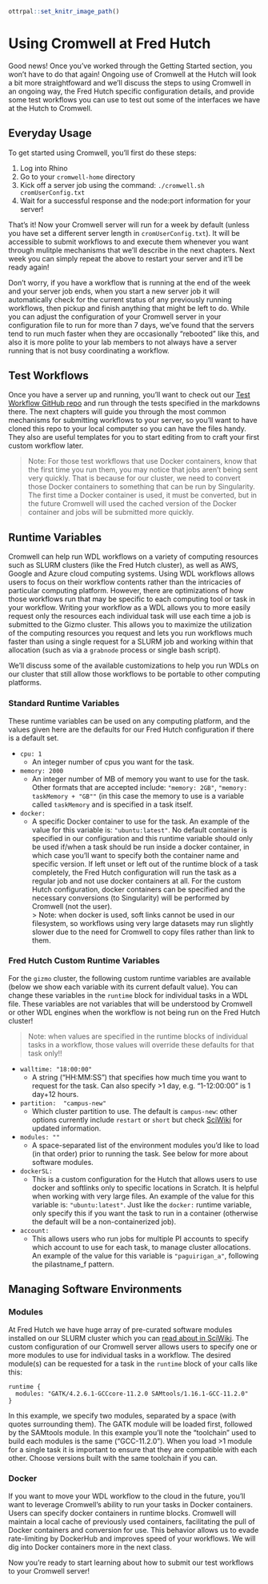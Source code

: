 
```r
ottrpal::set_knitr_image_path()
```
# Using Cromwell at Fred Hutch
Good news! Once you've worked through the Getting Started section, you won't have to do that again! Ongoing use of Cromwell at the Hutch will look a bit more straightfoward and we'll discuss the steps to using Cromwell in an ongoing way, the Fred Hutch specific configuration details, and provide some test workflows you can use to test out some of the interfaces we have at the Hutch to Cromwell.  

## Everyday Usage
To get started using Cromwell, you'll first do these steps:

1.  Log into Rhino
2.  Go to your `cromwell-home` directory
3.  Kick off a server job using the command: `./cromwell.sh cromUserConfig.txt`
3.  Wait for a successful response and the node:port information for your server!

That's it!  Now your Cromwell server will run for a week by default (unless you have set a different server length in `cromUserConfig.txt`).  It will be accessible to submit workflows to and execute them whenever you want through mulitple mechanisms that we'll describe in the next chapters.  Next week you can simply repeat the above to restart your server and it'll be ready again!  

Don't worry, if you have a workflow that is running at the end of the week and your server job ends, when you start a new server job it will automatically check for the current status of any previously running workflows, then pickup and finish anything that might be left to do.  While you can adjust the configuration of your Cromwell server in your configuration file to run for more than 7 days, we've found that the servers tend to run much faster when they are occasionally "rebooted" like this, and also it is more polite to your lab members to not always have a server running that is not busy coordinating a workflow.  


## Test Workflows
Once you have a server up and running, you'll want to check out our [Test Workflow GitHub repo](https://github.com/FredHutch/wdl-test-workflows) and run through the tests specified in the markdowns there.  The next chapters will guide you through the most common mechanisms for submitting workflows to your server, so you'll want to have cloned this repo to your local computer so you can have the files handy.  They also are useful templates for you to start editing from to craft your first custom workflow later.  

> Note: For those test workflows that use Docker containers, know that the first time you run them, you may notice that jobs aren't being sent very quickly. That is because for our cluster, we need to convert those Docker containers to something that can be run by Singularity. The first time a Docker container is used, it must be converted, but in the future Cromwell will used the cached version of the Docker container and jobs will be submitted more quickly.


## Runtime Variables

Cromwell can help run WDL workflows on a variety of computing resources such as SLURM clusters (like the Fred Hutch cluster), as well as AWS, Google and Azure cloud computing systems.  Using WDL workflows allows users to focus on their workflow contents rather than the intricacies of particular computing platform.  However, there are optimizations of how those workflows run that may be specific to each computing tool or task in your workflow.  Writing your workflow as a WDL allows you to more easily request only the resources each individual task will use each time a job is submitted to the Gizmo cluster.  This allows you to maximize the utilization of the computing resources you request and lets you run workflows much faster than using a single request for a SLURM job and working within that allocation (such as via a `grabnode` process or single bash script).  

We'll discuss some of the available customizations to help you run WDLs on our cluster that still allow those workflows to be portable to other computing platforms.  


### Standard Runtime Variables

These runtime variables can be used on any computing platform, and the values given here are the defaults for our Fred Hutch configuration if there is a default set.  

- `cpu: 1`
  - An integer number of cpus you want for the task. 
- `memory: 2000`
  - An integer number of MB of memory you want to use for the task.  Other formats that are accepted include: `"memory: 2GB"`, `"memory: taskMemory + "GB""` (in this case the memory to use is a variable called `taskMemory` and is specified in a task itself. 
- `docker: `
  - A specific Docker container to use for the task. An example of the value for this variable is: `"ubuntu:latest"`.  No default container is specified in our configuration and this runtime variable should only be used if/when a task should be run inside a docker container, in which case you'll want to specify both the container name and specific version.  If left unset or left out of the runtime block of a task completely, the Fred Hutch configuration will run the task as a regular job and not use docker containers at all.  For the custom Hutch configuration, docker containers can be specified and the necessary conversions (to Singularity) will be performed by Cromwell (not the user).  
  > Note: when docker is used, soft links cannot be used in our filesystem, so workflows using very large datasets may run slightly slower due to the need for Cromwell to copy files rather than link to them.  


### Fred Hutch Custom Runtime Variables
For the `gizmo` cluster, the following custom runtime variables are available (below we show each variable with its current default value). You can change these variables in the `runtime` block for individual tasks in a WDL file. These variables are not variables that will be understood by Cromwell or other WDL engines when the workflow is not being run on the Fred Hutch cluster!  

>Note: when values are specified in the runtime blocks of individual tasks in a workflow, those values will override these defaults for that task only!!


- `walltime: "18:00:00"`
  - A string ("HH:MM:SS") that specifies how much time you want to request for the task. Can also specify >1 day, e.g. "1-12:00:00" is 1 day+12 hours.
- `partition:  "campus-new"`
  - Which cluster partition to use. The default is `campus-new`: other options currently include `restart` or `short` but check [SciWiki](https://sciwiki.fredhutch.org/scicomputing/) for updated information. 
- `modules: ""`
  - A space-separated list of the environment modules you'd like to load (in that order) prior to running the task.  See below for more about software modules.
- `dockerSL: `
  - This is a custom configuration for the Hutch that allows users to use docker and softlinks only to specific locations in Scratch.  It is helpful when working with very large files. An example of the value for this variable is: `"ubuntu:latest"`. Just like the `docker:` runtime variable, only specify this if you want the task to run in a container (otherwise the default will be a non-containerized job). 
- `account: `
  - This allows users who run jobs for multiple PI accounts to specify which account to use for each task, to manage cluster allocations.  An example of the value for this variable is `"paguirigan_a"`, following the  pilastname_f pattern. 

## Managing Software Environments


### Modules
At Fred Hutch we have huge array of pre-curated software modules installed on our SLURM cluster which you can [read about in SciWiki](https://sciwiki.fredhutch.org/scicomputing/compute_scientificSoftware/).   The custom configuration of our Cromwell server allows users to specify one or more modules to use for individual tasks in a workflow.  The desired module(s) can be requested for a task in the `runtime` block of your calls like this:

```
runtime {
  modules: "GATK/4.2.6.1-GCCcore-11.2.0 SAMtools/1.16.1-GCC-11.2.0"
}
```

In this example, we specify two modules, separated by a space (with quotes surrounding them). The GATK module will be loaded first, followed by the SAMtools module.   In this example you'll note the "toolchain" used to build each modules is the same ("GCC-11.2.0").  When you load >1 module for a single task it is important to ensure that they are compatible with each other.  Choose versions built with the same toolchain if you can.  

### Docker
If you want to move your WDL workflow to the cloud in the future, you'll want to leverage Cromwell's ability to run your tasks in Docker containers.  Users can specify docker containers in runtime blocks. Cromwell will maintain a local cache of previously used containers, facilitating the pull of Docker containers and conversion for use.  This behavior allows us to evade rate-limiting by DockerHub and improves speed of your workflows.  We will dig into Docker containers more in the next class.  


Now you're ready to start learning about how to submit our test workflows to your Cromwell server!